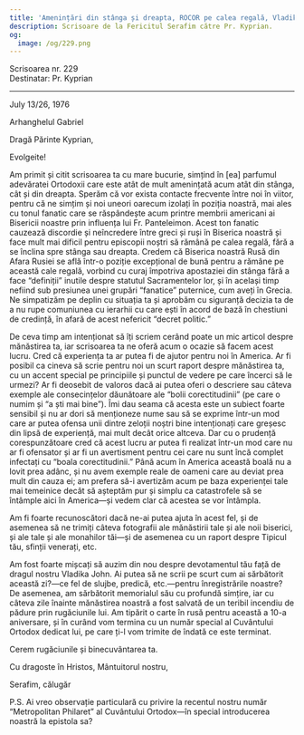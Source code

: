 ```yaml
---
title: 'Amenințări din stânga și dreapta, ROCOR pe calea regală, Vladika John'
description: Scrisoare de la Fericitul Serafim către Pr. Kyprian.
og:
  image: /og/229.png
---
```


<div style={{textAlign:'right', fontFamily:'monospace'}}>Scrisoarea nr. 229</div>
<div style={{textAlign:'left', fontFamily:'monospace'}}>Destinatar: Pr. Kyprian</div>

---

July 13/26, 1976

Arhanghelul Gabriel

Dragă Părinte Kyprian,

Evolgeite!

Am primit și citit scrisoarea ta cu mare bucurie, simțind în [ea] parfumul adevăratei Ortodoxii care este atât de mult amenințată acum atât din stânga, cât și din dreapta. Sperăm că vor exista contacte frecvente între noi în viitor, pentru că ne simțim și noi uneori oarecum izolați în poziția noastră, mai ales cu tonul fanatic care se răspândește acum printre membrii americani ai Bisericii noastre prin influența lui Fr. Panteleimon. Acest ton fanatic cauzează discordie și neîncredere între greci și ruși în Biserica noastră și face mult mai dificil pentru episcopii noștri să rămână pe calea regală, fără a se înclina spre stânga sau dreapta. Credem că Biserica noastră Rusă din Afara Rusiei se află într-o poziție excepțional de bună pentru a rămâne pe această cale regală, vorbind cu curaj împotriva apostaziei din stânga fără a face “definiții” inutile despre statutul Sacramentelor lor, și în același timp nefiind sub presiunea unei grupări “fanatice” puternice, cum aveți în Grecia. Ne simpatizăm pe deplin cu situația ta și aprobăm cu siguranță decizia ta de a nu rupe comuniunea cu ierarhii cu care ești în acord de bază în chestiuni de credință, în afară de acest nefericit “decret politic.”

De ceva timp am intenționat să îți scriem cerând poate un mic articol despre mănăstirea ta, iar scrisoarea ta ne oferă acum o ocazie să facem acest lucru. Cred că experiența ta ar putea fi de ajutor pentru noi în America. Ar fi posibil ca cineva să scrie pentru noi un scurt raport despre mănăstirea ta, cu un accent special pe principiile și punctul de vedere pe care încerci să le urmezi? Ar fi deosebit de valoros dacă ai putea oferi o descriere sau câteva exemple ale consecințelor dăunătoare ale “bolii corectitudinii” (pe care o numim și “a ști mai bine”). Îmi dau seama că acesta este un subiect foarte sensibil și nu ar dori să menționeze nume sau să se exprime într-un mod care ar putea ofensa unii dintre zeloții noștri bine intenționați care greșesc din lipsă de experiență, mai mult decât orice altceva. Dar cu o prudență corespunzătoare cred că acest lucru ar putea fi realizat într-un mod care nu ar fi ofensator și ar fi un avertisment pentru cei care nu sunt încă complet infectați cu “boala corectitudinii.” Până acum în America această boală nu a lovit prea adânc, și nu avem exemple reale de oameni care au deviat prea mult din cauza ei; am prefera să-i avertizăm acum pe baza experienței tale mai temeinice decât să așteptăm pur și simplu ca catastrofele să se întâmple aici în America—și vedem clar că acestea se vor întâmpla.

Am fi foarte recunoscători dacă ne-ai putea ajuta în acest fel, și de asemenea să ne trimiți câteva fotografii ale mănăstirii tale și ale noii biserici, și ale tale și ale monahilor tăi—și de asemenea cu un raport despre Tipicul tău, sfinții venerați, etc.

Am fost foarte mișcați să auzim din nou despre devotamentul tău față de dragul nostru Vladika John. Ai putea să ne scrii pe scurt cum ai sărbătorit această zi?—ce fel de slujbe, predică, etc.—pentru înregistrările noastre? De asemenea, am sărbătorit memorialul său cu profundă simțire, iar cu câteva zile înainte mănăstirea noastră a fost salvată de un teribil incendiu de pădure prin rugăciunile lui. Am tipărit o carte în rusă pentru această a 10-a aniversare, și în curând vom termina cu un număr special al Cuvântului Ortodox dedicat lui, pe care ți-l vom trimite de îndată ce este terminat.

Cerem rugăciunile și binecuvântarea ta.

Cu dragoste în Hristos, Mântuitorul nostru,

Serafim, călugăr

P.S. Ai vreo observație particulară cu privire la recentul nostru număr “Metropolitan Philaret” al Cuvântului Ortodox—în special introducerea noastră la epistola sa?
